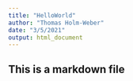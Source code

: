 ```yaml
---
title: "HelloWorld"
author: "Thomas Holm-Weber"
date: "3/5/2021"
output: html_document
---
```


## This is a markdown file